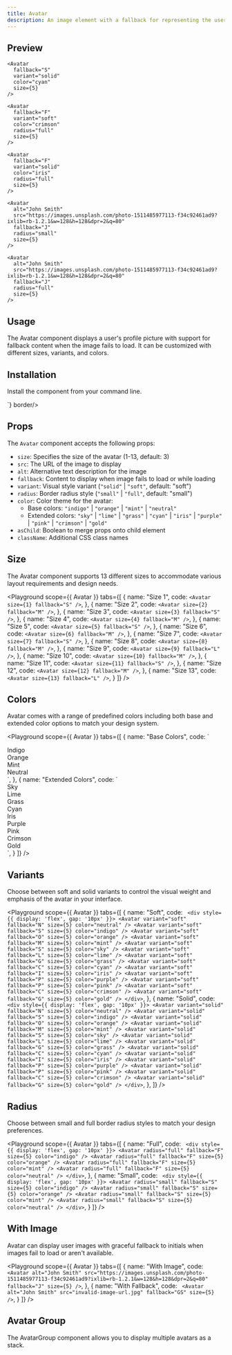 ```yaml
---
title: Avatar
description: An image element with a fallback for representing the user.
---
```


## Preview

<Preview>
  <Flex style={{ gap: '24px', flexWrap: 'wrap' }}>
    <Avatar
      fallback="S"
      variant="soft"
      color="orange"
      size={5}
    />

    <Avatar
      fallback="S"
      variant="solid"
      color="cyan"
      size={5}
    />

    <Avatar
      fallback="F"
      variant="soft"
      color="crimson"
      radius="full"
      size={5}
    />

    <Avatar
      fallback="F"
      variant="solid"
      color="iris"
      radius="full"
      size={5}
    />

    <Avatar
      alt="John Smith"
      src="https://images.unsplash.com/photo-1511485977113-f34c92461ad9?ixlib=rb-1.2.1&w=128&h=128&dpr=2&q=80"
      fallback="J"
      radius="small"
      size={5}
    />

    <Avatar
      alt="John Smith"
      src="https://images.unsplash.com/photo-1511485977113-f34c92461ad9?ixlib=rb-1.2.1&w=128&h=128&dpr=2&q=80"
      fallback="J"
      radius="full"
      size={5}
    />
  </Flex>
</Preview>


## Usage
The Avatar component displays a user's profile picture with support for fallback content when the image fails to load. It can be customized with different sizes, variants, and colors.

## Installation

Install the component from your command line.

<LiveProvider>
    <LiveEditor code={`npm install @raystack/apsara`} border language="shell"/>
</LiveProvider>

<LiveProvider>
    <LiveEditor code={`import { Avatar } from '@raystack/apsara'


  <Avatar
    alt="John Smith"
    src="/path/to/image.jpg"
    fallback="JS"
    size={5}
  />
`} border/>
</LiveProvider>


## Props

The `Avatar` component accepts the following props:

- `size`: Specifies the size of the avatar (1-13, default: 3)
- `src`: The URL of the image to display
- `alt`: Alternative text description for the image
- `fallback`: Content to display when image fails to load or while loading
- `variant`: Visual style variant (`"solid"` | `"soft"`, default: "soft")
- `radius`: Border radius style (`"small"` | `"full"`, default: "small")
- `color`: Color theme for the avatar:
  - Base colors: `"indigo"` | `"orange"` | `"mint"` | `"neutral"`
  - Extended colors: `"sky"` | `"lime"` | `"grass"` | `"cyan"` | `"iris"` | `"purple"` | `"pink"` | `"crimson"` | `"gold"`
- `asChild`: Boolean to merge props onto child element
- `className`: Additional CSS class names

## Size

The Avatar component supports 13 different sizes to accommodate various layout requirements and design needs.

<Playground
  scope={{ Avatar }}
  tabs={[
    {
      name: "Size 1",
      code: `<Avatar size={1} fallback="S" />`,
    },
    {
      name: "Size 2", 
      code: `<Avatar size={2} fallback="M" />`,
    },
    {
      name: "Size 3",
      code: `<Avatar size={3} fallback="S" />`,
    },
    {
      name: "Size 4", 
      code: `<Avatar size={4} fallback="M" />`,
    },
    {
      name: "Size 5",
      code: `<Avatar size={5} fallback="S" />`,
    },
    {
      name: "Size 6", 
      code: `<Avatar size={6} fallback="M" />`,
    },
    {
      name: "Size 7",
      code: `<Avatar size={7} fallback="S" />`,
    },
    {
      name: "Size 8", 
      code: `<Avatar size={8} fallback="M" />`,
    },
    {
      name: "Size 9",
      code: `<Avatar size={9} fallback="L" />`,
    },
    {
      name: "Size 10", 
      code: `<Avatar size={10} fallback="M" />`,
    },
    {
      name: "Size 11",
      code: `<Avatar size={11} fallback="S" />`,
    },
    {
      name: "Size 12", 
      code: `<Avatar size={12} fallback="M" />`,
    },
    {
      name: "Size 13",
      code: `<Avatar size={13} fallback="L" />`,
    }
  ]}
/>

## Colors

Avatar comes with a range of predefined colors including both base and extended color options to match your design system.

<Playground
  scope={{ Avatar }}
  tabs={[
    {
      name: "Base Colors",
      code: `
<div style={{ display: 'flex', gap: '24px' }}>
  <div style={{ display: 'flex', flexDirection: 'column', alignItems: 'center', gap: '10px' }}>
    <Avatar color="indigo" fallback="I" size={5} />
    <span style={{ fontSize: '10px', color: 'var(--foreground-muted)' }}>Indigo</span>
  </div>
  <div style={{ display: 'flex', flexDirection: 'column', alignItems: 'center', gap: '10px' }}>
    <Avatar color="orange" fallback="O" size={5} />
    <span style={{ fontSize: '10px', color: 'var(--foreground-muted)' }}>Orange</span>
  </div>
  <div style={{ display: 'flex', flexDirection: 'column', alignItems: 'center', gap: '10px' }}>
    <Avatar color="mint" fallback="M" size={5} />
    <span style={{ fontSize: '10px', color: 'var(--foreground-muted)' }}>Mint</span>
  </div>
  <div style={{ display: 'flex', flexDirection: 'column', alignItems: 'center', gap: '10px' }}>
    <Avatar color="neutral" fallback="N" size={5} />
    <span style={{ fontSize: '10px', color: 'var(--foreground-muted)' }}>Neutral</span>
  </div>
</div>`,
    },
    {
      name: "Extended Colors",
      code: `
<div style={{ display: 'flex', gap: '24px', flexWrap: 'wrap' }}>
  <div style={{ display: 'flex', flexDirection: 'column', alignItems: 'center', gap: '10px' }}>
    <Avatar color="sky" fallback="S" size={5} />
    <span style={{ fontSize: '10px', color: 'var(--foreground-muted)' }}>Sky</span>
  </div>
  <div style={{ display: 'flex', flexDirection: 'column', alignItems: 'center', gap: '10px' }}>
    <Avatar color="lime" fallback="L" size={5} />
    <span style={{ fontSize: '10px', color: 'var(--foreground-muted)' }}>Lime</span>
  </div>
  <div style={{ display: 'flex', flexDirection: 'column', alignItems: 'center', gap: '10px' }}>
    <Avatar color="grass" fallback="G" size={5} />
    <span style={{ fontSize: '10px', color: 'var(--foreground-muted)' }}>Grass</span>
  </div>
  <div style={{ display: 'flex', flexDirection: 'column', alignItems: 'center', gap: '10px' }}>
    <Avatar color="cyan" fallback="C" size={5} />
    <span style={{ fontSize: '10px', color: 'var(--foreground-muted)' }}>Cyan</span>
  </div>
  <div style={{ display: 'flex', flexDirection: 'column', alignItems: 'center', gap: '10px' }}>
    <Avatar color="iris" fallback="I" size={5} />
    <span style={{ fontSize: '10px', color: 'var(--foreground-muted)' }}>Iris</span>
  </div>
  <div style={{ display: 'flex', flexDirection: 'column', alignItems: 'center', gap: '10px' }}>
    <Avatar color="purple" fallback="P" size={5} />
    <span style={{ fontSize: '10px', color: 'var(--foreground-muted)' }}>Purple</span>
  </div>
  <div style={{ display: 'flex', flexDirection: 'column', alignItems: 'center', gap: '10px' }}>
    <Avatar color="pink" fallback="P" size={5} />
    <span style={{ fontSize: '10px', color: 'var(--foreground-muted)' }}>Pink</span>
  </div>
  <div style={{ display: 'flex', flexDirection: 'column', alignItems: 'center', gap: '10px' }}>
    <Avatar color="crimson" fallback="C" size={5} />
    <span style={{ fontSize: '10px', color: 'var(--foreground-muted)' }}>Crimson</span>
  </div>
  <div style={{ display: 'flex', flexDirection: 'column', alignItems: 'center', gap: '10px' }}>
    <Avatar color="gold" fallback="G" size={5} />
    <span style={{ fontSize: '10px', color: 'var(--foreground-muted)' }}>Gold</span>
  </div>
</div>`,
    }
  ]}
/>


## Variants

Choose between soft and solid variants to control the visual weight and emphasis of the avatar in your interface.

<Playground
  scope={{ Avatar }}
  tabs={[
    {
      name: "Soft",
      code: `
        <div style={{ display: 'flex', gap: '10px' }}>
        <Avatar variant="soft" fallback="N" size={5} color="neutral" />
          <Avatar variant="soft" fallback="S" size={5} color="indigo" />
          <Avatar variant="soft" fallback="O" size={5} color="orange" />
          <Avatar variant="soft" fallback="M" size={5} color="mint" />
          <Avatar variant="soft" fallback="S" size={5} color="sky" />
          <Avatar variant="soft" fallback="L" size={5} color="lime" />
          <Avatar variant="soft" fallback="G" size={5} color="grass" />
          <Avatar variant="soft" fallback="C" size={5} color="cyan" />
          <Avatar variant="soft" fallback="I" size={5} color="iris" />
          <Avatar variant="soft" fallback="P" size={5} color="purple" />
          <Avatar variant="soft" fallback="P" size={5} color="pink" />
          <Avatar variant="soft" fallback="C" size={5} color="crimson" />
          <Avatar variant="soft" fallback="G" size={5} color="gold" />
        </div>`,
    },
    {
      name: "Solid",
      code: `
        <div style={{ display: 'flex', gap: '10px' }}>
        <Avatar variant="solid" fallback="N" size={5} color="neutral" />
          <Avatar variant="solid" fallback="S" size={5} color="indigo" />
          <Avatar variant="solid" fallback="O" size={5} color="orange" />
          <Avatar variant="solid" fallback="M" size={5} color="mint" />
          <Avatar variant="solid" fallback="S" size={5} color="sky" />
          <Avatar variant="solid" fallback="L" size={5} color="lime" />
          <Avatar variant="solid" fallback="G" size={5} color="grass" />
          <Avatar variant="solid" fallback="C" size={5} color="cyan" />
          <Avatar variant="solid" fallback="I" size={5} color="iris" />
          <Avatar variant="solid" fallback="P" size={5} color="purple" />
          <Avatar variant="solid" fallback="P" size={5} color="pink" />
          <Avatar variant="solid" fallback="C" size={5} color="crimson" />
          <Avatar variant="solid" fallback="G" size={5} color="gold" />
        </div>`,
    },
  ]}
/>

## Radius

Choose between small and full border radius styles to match your design preferences.

<Playground
  scope={{ Avatar }}
  tabs={[
    {
      name: "Full",
      code: `
        <div style={{ display: 'flex', gap: '10px' }}>
          <Avatar radius="full" fallback="F" size={5} color="indigo" />
          <Avatar radius="full" fallback="F" size={5} color="orange" />
          <Avatar radius="full" fallback="F" size={5} color="mint" />
          <Avatar radius="full" fallback="F" size={5} color="neutral" />
        </div>`,
    },
    {
      name: "Small",
      code: `
        <div style={{ display: 'flex', gap: '10px' }}>
          <Avatar radius="small" fallback="S" size={5} color="indigo" />
          <Avatar radius="small" fallback="S" size={5} color="orange" />
          <Avatar radius="small" fallback="S" size={5} color="mint" />
          <Avatar radius="small" fallback="S" size={5} color="neutral" />
        </div>`,
    }
  ]}
/>

## With Image

Avatar can display user images with graceful fallback to initials when images fail to load or aren't available.

<Playground
  scope={{ Avatar }}
  tabs={[
    {
      name: "With Image",
      code: `
        <Avatar
          alt="John Smith"
          src="https://images.unsplash.com/photo-1511485977113-f34c92461ad9?ixlib=rb-1.2.1&w=128&h=128&dpr=2&q=80"
          fallback="J"
          size={5}
        />`,
    },
    {
      name: "With Fallback",
      code: `
        <Avatar
          alt="John Smith"
          src="invalid-image-url.jpg"
          fallback="GS"
          size={5}
        />`,
    }
  ]}
/>


## Avatar Group

The AvatarGroup component allows you to display multiple avatars as a stack.

